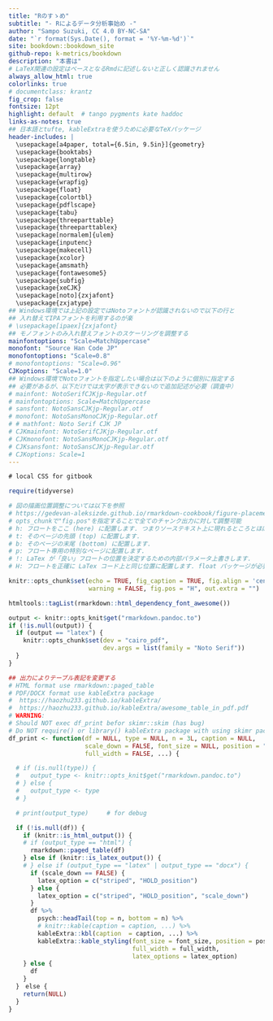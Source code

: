 ```yaml
---
title: "Rのすゝめ"
subtitle: "- Rによるデータ分析事始め -"
author: "Sampo Suzuki, CC 4.0 BY-NC-SA"
date: "`r format(Sys.Date(), format = '%Y-%m-%d')`"
site: bookdown::bookdown_site
github-repo: k-metrics/bookdown
description: "本書は"
# LaTeX関連の設定はベースとなるRmdに記述しないと正しく認識されません
always_allow_html: true
colorlinks: true
# documentclass: krantz
fig_crop: false
fontsize: 12pt
highlight: default  # tango pygments kate haddoc
links-as-notes: true
## 日本語とtufte, kableExtraを使うために必要なTeXパッケージ
header-includes: |
  \usepackage[a4paper, total={6.5in, 9.5in}]{geometry}
  \usepackage{booktabs}
  \usepackage{longtable}
  \usepackage{array}
  \usepackage{multirow}
  \usepackage{wrapfig}
  \usepackage{float}
  \usepackage{colortbl}
  \usepackage{pdflscape}
  \usepackage{tabu}
  \usepackage{threeparttable}
  \usepackage{threeparttablex}
  \usepackage[normalem]{ulem}
  \usepackage{inputenc}
  \usepackage{makecell}
  \usepackage{xcolor}
  \usepackage{amsmath}
  \usepackage{fontawesome5}
  \usepackage{subfig}
  \usepackage{xeCJK}
  \usepackage[noto]{zxjafont}
  \usepackage{zxjatype}
## Windows環境では上記の設定ではNotoフォントが認識されないので以下の行と
## 入れ替えてIPAフォントを利用するのが楽
# \usepackage[ipaex]{zxjafont}
## モノフォントのみ入れ替えフォントのスケーリングを調整する
mainfontoptions: "Scale=MatchUppercase"
monofont: "Source Han Code JP"
monofontoptions: "Scale=0.8"
# monofontoptions: "Scale=0.96"
CJKoptions: "Scale=1.0"
## Windows環境でNotoフォントを指定したい場合は以下のように個別に指定する
## 必要があるが、以下だけでは太字が表示できないので追加記述が必要（調査中）
# mainfont: NotoSerifCJKjp-Regular.otf
# mainfontoptions: Scale=MatchUppercase
# sansfont: NotoSansCJKjp-Regular.otf
# monofont: NotoSansMonoCJKjp-Regular.otf
# # mathfont: Noto Serif CJK JP
# CJKmainfont: NotoSerifCJKjp-Regular.otf
# CJKmonofont: NotoSansMonoCJKjp-Regular.otf
# CJKsansfont: NotoSansCJKjp-Regular.otf
# CJKoptions: Scale=1
---
```



```css
# local CSS for gitbook
```

```r
require(tidyverse)

# 図の描画位置調整については以下を参照
# https://gedevan-aleksizde.github.io/rmarkdown-cookbook/figure-placement.html#force-floats-forward
# opts_chunkで"fig.pos"を指定することで全てのチャンク出力に対して調整可能
# h: フロートをここ (here) に配置します. つまりソーステキスト上に現れるところとほぼ同じ位置です.
# t: そのページの先頭 (top) に配置します.
# b: そのページの末尾 (bottom) に配置します.
# p: フロート専用の特別なページに配置します.
# !: LaTex が「良い」フロートの位置を決定するための内部パラメータ上書きします.
# H: フロートを正確に LaTex コード上と同じ位置に配置します. float パッケージが必要です (\usepackage{float}).

knitr::opts_chunk$set(echo = TRUE, fig_caption = TRUE, fig.align = 'center',
                      warning = FALSE, fig.pos = "H", out.extra = "")

htmltools::tagList(rmarkdown::html_dependency_font_awesome())

output <- knitr::opts_knit$get("rmarkdown.pandoc.to")
if (!is.null(output)) {
  if (output == "latex") {
    knitr::opts_chunk$set(dev = "cairo_pdf",
                          dev.args = list(family = "Noto Serif"))
  }
}

## 出力によりテーブル表記を変更する
# HTML format use rmarkdown::paged_table
# PDF/DOCX format use kableExtra package
#  https://haozhu233.github.io/kableExtra/
#  https://haozhu233.github.io/kableExtra/awesome_table_in_pdf.pdf
# WARNING:
# Should NOT exec df_print befor skimr::skim (has bug) 
# Do NOT require() or library() kableExtra package with using skimr package
df_print <- function(df = NULL, type = NULL, n = 3L, caption = NULL, 
                     scale_down = FALSE, font_size = NULL, position = "center",
                     full_width = FALSE, ...) {

  # if (is.null(type)) {
  #   output_type <- knitr::opts_knit$get("rmarkdown.pandoc.to")
  # } else {
  #   output_type <- type
  # }

  # print(output_type)     # for debug

  if (!is.null(df)) {
    if (knitr::is_html_output()) {
    # if (output_type == "html") {
      rmarkdown::paged_table(df)
    } else if (knitr::is_latex_output()) {
    # } else if (output_type == "latex" | output_type == "docx") {
      if (scale_down == FALSE) {
        latex_option = c("striped", "HOLD_position")
      } else {
        latex_option = c("striped", "HOLD_position", "scale_down")
      }
      df %>% 
        psych::headTail(top = n, bottom = n) %>% 
        # knitr::kable(caption = caption, ...) %>% 
        kableExtra::kbl(caption  = caption, ...) %>%
        kableExtra::kable_styling(font_size = font_size, position = position,
                                  full_width = full_width,
                                  latex_options = latex_option)
    } else {
      df
    }
  }　else {
    return(NULL)
  }
}

```
